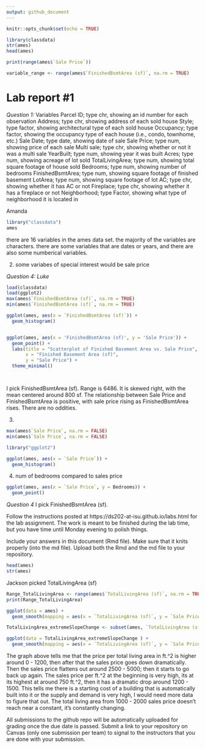 ```yaml
---
output: github_document
---
```


<!-- README.md is generated from README.Rmd. Please edit the README.Rmd file -->


```r
knitr::opts_chunk$set(echo = TRUE)

library(classdata)
str(ames)
head(ames)

print(range(ames$`Sale Price`))

variable_range <- range(ames$`FinishedBsmtArea (sf)`, na.rm = TRUE)


```

# Lab report #1

*Question 1:*
Variables
Parcel ID; type chr, showing an id number for each observation
Address; type chr, showing address of each sold house
Style; type factor, showing architectural type of each sold house
Occupancy; type factor, showing the occupancy type of each house (i.e., condo, townhome, etc.)
Sale Date; type date, showing date of sale
Sale Price; type num, showing price of each sale
Multi sale; type chr, showing whether or not it was a multi sale
YearBuilt; type num, showing year it was built
Acres; type num, showing acreage of lot sold
TotalLivingArea; type num, showing total square footage of house sold
Bedrooms; type num, showing number of bedrooms
FinishedBsmtArea; type num, showing square footage of finished basement
LotArea; type num, showing square footage of lot
AC; type chr, showing whether it has AC or not
Fireplace; type chr, showing whether it has a fireplace or not
Neighborhood; type Factor, showing what type of neighborhood it is located in



Amanda 
```r
library("classdata")
ames
```
there are 16 variables in the ames data set. the majority of the variables are characters. there are some variables that are dates or years, and there are also some numberical variables.


2. some variabes of special interest would be sale price 



*Question 4: Luke*
```r
load(classdata)
load(ggplot2)
max(ames$`FinishedBsmtArea (sf)`, na.rm = TRUE)
min(ames$`FinishedBsmtArea (sf)`, na.rm = TRUE)

ggplot(ames, aes(x = `FinishedBsmtArea (sf)`)) +
  geom_histogram()


ggplot(ames, aes(x = 'FinishedBsmtArea (sf)', y = 'Sale Price')) +
  geom_point() +
  labs(title = "Scatterplot of Finished Basement Area vs. Sale Price",
       x = "Finished Basement Area (sf)",
       y = "Sale Price") +
  theme_minimal()




```

I pick FinishedBsmtArea (sf). Range is 6486. It is skewed right, with the mean centered around 800 sf. The relationship between Sale Price and FinishedBsmtArea is positive, with sale price rising as FinishedBsmtArea rises. There are no oddities.




3.

```r
max(ames$`Sale Price`, na.rm = FALSE)
min(ames$`Sale Price`, na.rm = FALSE)
```
```r
library("ggplot2")
```

```r
ggplot(ames, aes(x = `Sale Price`)) +
  geom_histogram()
```


4. num of bedrooms compared to sales price

```r
ggplot(ames, aes(x = `Sale Price`, y = Bedrooms)) +
  geom_point()
```



*Question 4*
I pick FinishedBsmtArea (sf).

Follow the instructions posted at https://ds202-at-isu.github.io/labs.html for the lab assignment. The work is meant to be finished during the lab time, but you have time until Monday evening to polish things.

Include your answers in this document (Rmd file). Make sure that it knits properly (into the md file). Upload both the Rmd and the md file to your repository.  

```r
head(ames)
str(ames)
```


Jackson picked TotalLivingArea (sf)

```r
Range_TotalLivingArea <- range(ames$`TotalLivingArea (sf)`, na.rm = TRUE)
print(Range_TotalLivingArea)

ggplot(data = ames) + 
  geom_smooth(mapping = aes(x = `TotalLivingArea (sf)`, y = `Sale Price`, )) 

TotalLivingArea_extremeSlopeChange <- subset(ames, `TotalLivingArea (sf)` >= 1000 & `TotalLivingArea (sf)` <= 2000)

ggplot(data = TotalLivingArea_extremeSlopeChange ) + 
  geom_smooth(mapping = aes(x = `TotalLivingArea (sf)`, y = `Sale Price`, )) 

```
The graph above tells me that the price per total living area in ft.^2 is higher around 0 - 1200, then after that the sales price goes down dramatically. Then the sales price flattens out around 2500 - 5000; then it starts to go back up again. The sales price per ft.^2 at the beginning is very high, its at its highest at around 750 ft.^2, then it has a dramatic drop around 1200 - 1500. This tells me there is a starting cost of a building that is automatically built into it or the supply and demand is very high, I would need more data to figure that out. The total living area from 1000 - 2000 sales price doesn't reach near a constant, it's constantly changing.





All submissions to the github repo will be automatically uploaded for grading once the due date is passed.
Submit a link to your repository on Canvas (only one submission per team) to signal to the instructors that you are done with your submission.

